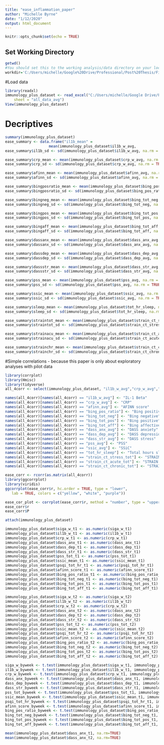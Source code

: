 ```yaml
---
title: "ease_inflammation_paper"
author: "Michelle Byrne"
date: "1/12/2020"
output: html_document
---
```


```r
knitr::opts_chunk$set(echo = TRUE)
```

## Set Working Directory
```r
getwd()
#You should set this to the working analysis/data directory on your local git folder for ease 
workdir='C:/Users/michelle/Google%20Drive/Professional/Post%20Thesis/First%20author/EASE_Inflammation'
```

#Load data
```r
library(readxl)
immunology_plus_dataset <- read_excel("C:/Users/michelle/Google Drive/Professional/Post Thesis/First author/EASE_Inflammation/immunology_plus_dataset.xlsx", 
    sheet = "all_data_avg")
View(immunology_plus_dataset)
```

# Decriptives
```r
summary(immunology_plus_dataset)
ease_summary <- data.frame("il1b_mean" =
                    mean(immunology_plus_dataset$il1b_w_avg,                          na.rm = TRUE))
ease_summary$il1b_sd <- sd(immunology_plus_dataset$il1b_w_avg, na.rm = TRUE)

ease_summary$crp_mean <- mean(immunology_plus_dataset$crp_w_avg, na.rm = TRUE)
ease_summary$crp_sd <- sd(immunology_plus_dataset$crp_w_avg, na.rm = TRUE)

ease_summary$afinn_mean <- mean(immunology_plus_dataset$afinn_avg, na.rm = TRUE)
ease_summary$afinn_sd <- sd(immunology_plus_dataset$afinn_avg, na.rm = TRUE)

ease_summary$bingposratio_mean <- mean(immunology_plus_dataset$bing_pos_ratio, na.rm = TRUE)
ease_summary$bingposratio_sd <- sd(immunology_plus_dataset$bing_pos_ratio, na.rm = TRUE)

ease_summary$bingneg_mean <- mean(immunology_plus_dataset$bing_tot_neg, na.rm = TRUE)
ease_summary$bingneg_sd <- sd(immunology_plus_dataset$bing_tot_neg, na.rm = TRUE)

ease_summary$bingpos_mean <- mean(immunology_plus_dataset$bing_tot_pos, na.rm = TRUE)
ease_summary$bingpos_sd <- sd(immunology_plus_dataset$bing_tot_pos, na.rm = TRUE)

ease_summary$bingaff_mean <- mean(immunology_plus_dataset$bing_tot_aff, na.rm = TRUE)
ease_summary$bingaff_sd <- sd(immunology_plus_dataset$bing_tot_aff, na.rm = TRUE)

ease_summary$dassanx_mean <- mean(immunology_plus_dataset$dass_anx_avg, na.rm = TRUE)
ease_summary$dassanx_sd <- sd(immunology_plus_dataset$dass_anx_avg, na.rm = TRUE)

ease_summary$dassdep_mean <- mean(immunology_plus_dataset$dass_dep_avg, na.rm = TRUE)
ease_summary$dassdep_sd <- sd(immunology_plus_dataset$dass_dep_avg, na.rm = TRUE)

ease_summary$dassstr_mean <- mean(immunology_plus_dataset$dass_str_avg, na.rm = TRUE)
ease_summary$dassstr_sd <- sd(immunology_plus_dataset$dass_str_avg, na.rm = TRUE)

ease_summary$pss_mean <- mean(immunology_plus_dataset$pss_avg, na.rm = TRUE)
ease_summary$pss_sd <- sd(immunology_plus_dataset$pss_avg, na.rm = TRUE)

ease_summary$ssic_mean <- mean(immunology_plus_dataset$ssic_avg, na.rm = TRUE)
ease_summary$ssic_sd <- sd(immunology_plus_dataset$ssic_avg, na.rm = TRUE)

ease_summary$sleep_mean <- mean(immunology_plus_dataset$tot_hr_sleep, na.rm = TRUE)
ease_summary$sleep_sd <- sd(immunology_plus_dataset$tot_hr_sleep, na.rm = TRUE)

ease_summary$straintot_mean <- mean(immunology_plus_dataset$strain_ct_stress_tot, na.rm = TRUE)
ease_summary$straintot_sd <- sd(immunology_plus_dataset$strain_ct_stress_tot, na.rm = TRUE)

ease_summary$strainacu_mean <- mean(immunology_plus_dataset$strain_ct_acute_tot, na.rm = TRUE)
ease_summary$strainacu_sd <- sd(immunology_plus_dataset$strain_ct_acute_tot, na.rm = TRUE)

ease_summary$strainchr_mean <- mean(immunology_plus_dataset$strain_ct_chronic_tot, na.rm = TRUE)
ease_summary$strainchr_sd <- sd(immunology_plus_dataset$strain_ct_chronic_tot, na.rm = TRUE)
```


#Simple correlations - because this paper is only about exploratory analyses with pilot data
```r
library(corrplot)
library(Hmisc)
library(tidyverse)
all_4corr <- select(immunology_plus_dataset, "il1b_w_avg","crp_w_avg","afinn_avg","bing_pos_ratio","bing_tot_neg", "bing_tot_pos","bing_tot_aff","dass_anx_avg","dass_dep_avg","dass_str_avg","pss_avg","ssic_avg","tot_hr_sleep","strain_ct_stress_tot","strain_ct_acute_tot","strain_ct_chronic_tot")

names(all_4corr)[names(all_4corr) == "il1b_w_avg"] <- "IL-1 Beta"
names(all_4corr)[names(all_4corr) == "crp_w_avg"] <- "CRP"
names(all_4corr)[names(all_4corr) == "afinn_avg"] <- "AFINN score"
names(all_4corr)[names(all_4corr) == "bing_pos_ratio"] <- "Bing positive:total"
names(all_4corr)[names(all_4corr) == "bing_tot_neg"] <- "Bing negative"
names(all_4corr)[names(all_4corr) == "bing_tot_pos"] <- "Bing positive"
names(all_4corr)[names(all_4corr) == "bing_tot_aff"] <- "Bing affective"
names(all_4corr)[names(all_4corr) == "dass_anx_avg"] <- "DASS anxiety"
names(all_4corr)[names(all_4corr) == "dass_dep_avg"] <- "DASS depression"
names(all_4corr)[names(all_4corr) == "dass_str_avg"] <- "DASS stress"
names(all_4corr)[names(all_4corr) == "pss_avg"] <- "PSS"
names(all_4corr)[names(all_4corr) == "ssic_avg"] <- "SSiC"
names(all_4corr)[names(all_4corr) == "tot_hr_sleep"] <- "Total hours sleep"
names(all_4corr)[names(all_4corr) == "strain_ct_stress_tot"] <- "STRAIN count stressors"
names(all_4corr)[names(all_4corr) == "strain_ct_acute_tot"] <- "STRAIN acute stressors"
names(all_4corr)[names(all_4corr) == "strain_ct_chronic_tot"] <- "STRAIN chronic stressors"

ease_corr <- rcorr(as.matrix(all_4corr))
library(ggcorrplot)
library(viridis)
ggcorrplot(ease_corr$r, hc.order = TRUE, type = "lower",
   lab = TRUE, colors = c("yellow", "white", "purple"))

ease_cor_plot <- corrplot(ease_corr$r, method = "number", type = "upper", order = "original", tl.col = "black", tl.srt = 45, tl.cex = .7, number.cex = .7, diag = FALSE)
ease_corr$r
ease_corr$P
```

```r
attach(immunology_plus_dataset)

immunology_plus_dataset$siga_w_t1 <- as.numeric(siga_w_t1)
immunology_plus_dataset$il1b_w_t1 <- as.numeric(il1b_w_t1)
immunology_plus_dataset$crp_w_t1 <- as.numeric(crp_w_t1)
immunology_plus_dataset$dass_anx_t1 <- as.numeric(dass_anx_t1)
immunology_plus_dataset$dass_dep_t1 <- as.numeric(dass_dep_t1)
immunology_plus_dataset$dass_str_t1 <- as.numeric(dass_str_t1)
immunology_plus_dataset$pss_tot_t1 <- as.numeric(pss_tot_t1)
immunology_plus_dataset$ssic_mean_t1 <- as.numeric(ssic_mean_t1)
immunology_plus_dataset$psqi_tot_hr_t1 <- as.numeric(psqi_tot_hr_t1)
immunology_plus_dataset$afinn_score_t1 <- as.numeric(afinn_score_t1)
immunology_plus_dataset$bing_pos_ratio_t1 <- as.numeric(bing_pos_ratio_t1)
immunology_plus_dataset$bing_tot_neg_t1 <- as.numeric(bing_tot_neg_t1)
immunology_plus_dataset$bing_tot_pos_t1 <- as.numeric(bing_tot_pos_t1)
immunology_plus_dataset$bing_tot_aff_t1 <- as.numeric(bing_tot_aff_t1)

immunology_plus_dataset$siga_w_t2 <- as.numeric(siga_w_t2)
immunology_plus_dataset$il1b_w_t2 <- as.numeric(il1b_w_t2)
immunology_plus_dataset$crp_w_t2 <- as.numeric(crp_w_t2)
immunology_plus_dataset$dass_anx_t2 <- as.numeric(dass_anx_t2)
immunology_plus_dataset$dass_dep_t2 <- as.numeric(dass_dep_t2)
immunology_plus_dataset$dass_str_t2 <- as.numeric(dass_str_t2)
immunology_plus_dataset$pss_tot_t2 <- as.numeric(pss_tot_t2)
immunology_plus_dataset$ssic_mean_t2 <- as.numeric(ssic_mean_t2)
immunology_plus_dataset$psqi_tot_hr_t2 <- as.numeric(psqi_tot_hr_t2)
immunology_plus_dataset$afinn_score_t2 <- as.numeric(afinn_score_t2)
immunology_plus_dataset$bing_pos_ratio_t2 <- as.numeric(bing_pos_ratio_t2)
immunology_plus_dataset$bing_tot_neg_t2 <- as.numeric(bing_tot_neg_t2)
immunology_plus_dataset$bing_tot_pos_t2 <- as.numeric(bing_tot_pos_t2)
immunology_plus_dataset$bing_tot_aff_t2 <- as.numeric(bing_tot_aff_t2)

siga_w_byweek <- t.test(immunology_plus_dataset$siga_w_t1, immunology_plus_dataset$siga_w_t2, paired=TRUE, alternative = "two.sided")
il1b_w_byweek <- t.test(immunology_plus_dataset$il1b_w_t1, immunology_plus_dataset$il1b_w_t2, paired=TRUE, alternative = "two.sided")
crp_w_byweek <- t.test(immunology_plus_dataset$crp_w_t1, immunology_plus_dataset$crp_w_t2, paired=TRUE, alternative = "two.sided")
dass_anx_byweek <- t.test(immunology_plus_dataset$dass_anx_t1, immunology_plus_dataset$dass_anx_t2, paired=TRUE, alternative = "two.sided")
dass_dep_byweek <- t.test(immunology_plus_dataset$dass_dep_t1, immunology_plus_dataset$dass_dep_t2, paired=TRUE, alternative = "two.sided")
dass_str_byweek <- t.test(immunology_plus_dataset$dass_str_t1, immunology_plus_dataset$dass_str_t2, paired=TRUE, alternative = "two.sided")
pss_tot_byweek <- t.test(immunology_plus_dataset$pss_tot_t1, immunology_plus_dataset$pss_tot_t2, paired=TRUE, alternative = "two.sided")
ssic_mean_byweek <- t.test(immunology_plus_dataset$ssic_mean_t1, immunology_plus_dataset$ssic_mean_t2, paired=TRUE, alternative = "two.sided")
psqi_tot_hr_byweek <- t.test(immunology_plus_dataset$psqi_tot_hr_t1, immunology_plus_dataset$psqi_tot_hr_t2, paired=TRUE, alternative = "two.sided")
afinn_score_byweek <- t.test(immunology_plus_dataset$afinn_score_t1, immunology_plus_dataset$afinn_score_t2, paired=TRUE, alternative = "two.sided")
bing_pos_ratio_byweek <- t.test(immunology_plus_dataset$bing_pos_ratio_t1, immunology_plus_dataset$bing_pos_ratio_t2, paired=TRUE, alternative = "two.sided")
bing_tot_neg_byweek <- t.test(immunology_plus_dataset$bing_tot_neg_t1, immunology_plus_dataset$bing_tot_neg_t2, paired=TRUE, alternative = "two.sided")
bing_tot_pos_byweek <- t.test(immunology_plus_dataset$bing_tot_pos_t1, immunology_plus_dataset$bing_tot_pos_t2, paired=TRUE, alternative = "two.sided")
bing_tot_aff_byweek <- t.test(immunology_plus_dataset$bing_tot_aff_t1, immunology_plus_dataset$bing_tot_aff_t2, paired=TRUE, alternative = "two.sided")

mean(immunology_plus_dataset$dass_anx_t1, na.rm=TRUE)
mean(immunology_plus_dataset$dass_anx_t2, na.rm=TRUE)
```

